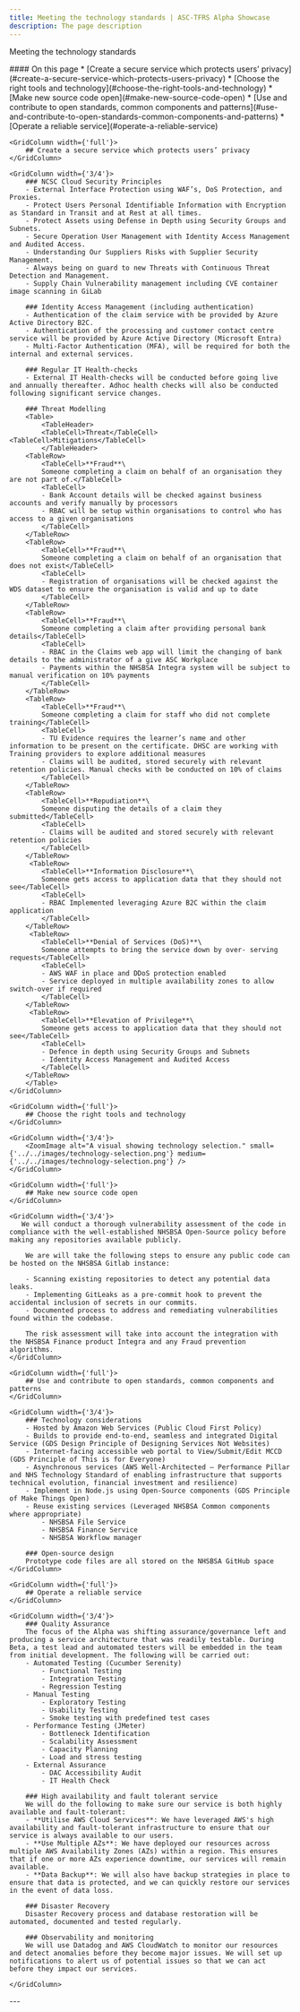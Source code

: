 ```yaml
---
title: Meeting the technology standards | ASC-TFRS Alpha Showcase
description: The page description
---
```


<Heading caption='Tech' tag='h1'>Meeting the technology standards</Heading>

<GridRow>
    <GridColumn width={'2/3'}>
        <nav className="in-page-nav">
            #### On this page
            * [Create a secure service which protects users’ privacy](#create-a-secure-service-which-protects-users-privacy)
            * [Choose the right tools and technology](#choose-the-right-tools-and-technology)
            * [Make new source code open](#make-new-source-code-open)
            * [Use and contribute to open standards, common components and patterns](#use-and-contribute-to-open-standards-common-components-and-patterns)
            * [Operate a reliable service](#operate-a-reliable-service)
        </nav>
    </GridColumn>
</GridRow>


<GridRow>

    <GridColumn width={'full'}>
        ## Create a secure service which protects users’ privacy
    </GridColumn>

    <GridColumn width={'3/4'}>
        ### NCSC Cloud Security Principles
        - External Interface Protection using WAF’s, DoS Protection, and Proxies.
        - Protect Users Personal Identifiable Information with Encryption as Standard in Transit and at Rest at all times.
        - Protect Assets using Defense in Depth using Security Groups and Subnets.
        - Secure Operation User Management with Identity Access Management and Audited Access.
        - Understanding Our Suppliers Risks with Supplier Security Management.
        - Always being on guard to new Threats with Continuous Threat Detection and Management.
        - Supply Chain Vulnerability management including CVE container image scanning in GiLab

        ### Identity Access Management (including authentication)
        - Authentication of the claim service with be provided by Azure Active Directory B2C. 
        - Authentication of the processing and customer contact centre service will be provided by Azure Active Directory (Microsoft Entra)
        - Multi-Factor Authentication (MFA), will be required for both the internal and external services. 

        ### Regular IT Health-checks
        - External IT Health-checks will be conducted before going live and annually thereafter. Adhoc health checks will also be conducted  following significant service changes.

        ### Threat Modelling
        <Table>
            <TableHeader>
            <TableCell>Threat</TableCell><TableCell>Mitigations</TableCell>
            </TableHeader>
        <TableRow>
            <TableCell>**Fraud**\
            Someone completing a claim on behalf of an organisation they are not part of.</TableCell>
            <TableCell>
            - Bank Account details will be checked against business accounts and verify manually by processors
            - RBAC will be setup within organisations to control who has access to a given organisations
            </TableCell>
        </TableRow>
        <TableRow>
            <TableCell>**Fraud**\
            Someone completing a claim on behalf of an organisation that does not exist</TableCell>
            <TableCell>
            - Registration of organisations will be checked against the WDS dataset to ensure the organisation is valid and up to date
            </TableCell>
        </TableRow>
        <TableRow>
            <TableCell>**Fraud**\
            Someone completing a claim after providing personal bank details</TableCell>
            <TableCell> 
            - RBAC in the Claims web app will limit the changing of bank details to the administrator of a give ASC Workplace         
            - Payments within the NHSBSA Integra system will be subject to manual verification on 10% payments
            </TableCell>
        </TableRow>
        <TableRow>
            <TableCell>**Fraud**\
            Someone completing a claim for staff who did not complete training</TableCell>
            <TableCell>
            - TU Evidence requires the learner’s name and other information to be present on the certificate. DHSC are working with Training providers to explore additional measures
            - Claims will be audited, stored securely with relevant retention policies. Manual checks with be conducted on 10% of claims
            </TableCell>
        </TableRow>
        <TableRow>
            <TableCell>**Repudiation**\
            Someone disputing the details of a claim they submitted</TableCell>
            <TableCell>
            - Claims will be audited and stored securely with relevant retention policies
            </TableCell>
        </TableRow>
         <TableRow>
            <TableCell>**Information Disclosure**\
            Someone gets access to application data that they should not see</TableCell>
            <TableCell>
            - RBAC Implemented leveraging Azure B2C within the claim application
            </TableCell>
        </TableRow>
         <TableRow>
            <TableCell>**Denial of Services (DoS)**\
            Someone attempts to bring the service down by over- serving requests</TableCell>
            <TableCell>
            - AWS WAF in place and DDoS protection enabled
            - Service deployed in multiple availability zones to allow switch-over if required
            </TableCell>
        </TableRow>
         <TableRow>
            <TableCell>**Elevation of Privilege**\
            Someone gets access to application data that they should not see</TableCell>
            <TableCell>
            - Defence in depth using Security Groups and Subnets
            - Identity Access Management and Audited Access
            </TableCell>
        </TableRow>
        </Table>
    </GridColumn>

</GridRow>


<GridRow>

    <GridColumn width={'full'}>
        ## Choose the right tools and technology
    </GridColumn>

    <GridColumn width={'3/4'}>
        <ZoomImage alt="A visual showing technology selection." small={'../../images/technology-selection.png'} medium={'../../images/technology-selection.png'} />
    </GridColumn>

</GridRow>


<GridRow>

    <GridColumn width={'full'}>
        ## Make new source code open
    </GridColumn>

    <GridColumn width={'3/4'}>
       We will conduct a thorough vulnerability assessment of the code in compliance with the well-established NHSBSA Open-Source policy before making any repositories available publicly.

        We are will take the following steps to ensure any public code can be hosted on the NHSBSA Gitlab instance:

        - Scanning existing repositories to detect any potential data leaks.
        - Implementing GitLeaks as a pre-commit hook to prevent the accidental inclusion of secrets in our commits.
        - Documented process to address and remediating vulnerabilities found within the codebase.

        The risk assessment will take into account the integration with the NHSBSA Finance product Integra and any Fraud prevention algorithms.
    </GridColumn>

</GridRow>

<GridRow>

    <GridColumn width={'full'}>
        ## Use and contribute to open standards, common components and patterns
    </GridColumn>

    <GridColumn width={'3/4'}>
        ### Technology considerations
        - Hosted by Amazon Web Services (Public Cloud First Policy)
        - Builds to provide end-to-end, seamless and integrated Digital Service (GDS Design Principle of Designing Services Not Websites)
        - Internet-facing accessible web portal to View/Submit/Edit MCCD (GDS Principle of This is for Everyone)
        - Asynchronous services (AWS Well-Architected – Performance Pillar and NHS Technology Standard of enabling infrastructure that supports technical evolution, financial investment and resilience)
        - Implement in Node.js using Open-Source components (GDS Principle of Make Things Open)
        - Reuse existing services (Leveraged NHSBSA Common components where appropriate)
            - NHSBSA File Service
            - NHSBSA Finance Service
            - NHSBSA Workflow manager

        ### Open-source design
        Prototype code files are all stored on the NHSBSA GitHub space
    </GridColumn>

</GridRow>


<GridRow>

    <GridColumn width={'full'}>
        ## Operate a reliable service
    </GridColumn>

    <GridColumn width={'3/4'}>
        ### Quality Assurance
        The focus of the Alpha was shifting assurance/governance left and producing a service architecture that was readily testable. During Beta, a test lead and automated testers will be embedded in the team from initial development. The following will be carried out:
        - Automated Testing (Cucumber Serenity)
            - Functional Testing
            - Integration Testing
            - Regression Testing
        - Manual Testing
            - Exploratory Testing
            - Usability Testing
            - Smoke testing with predefined test cases
        - Performance Testing (JMeter)
            - Bottleneck Identification
            - Scalability Assessment
            - Capacity Planning
            - Load and stress testing
        - External Assurance
            - DAC Accessibility Audit
            - IT Health Check

        ### High availability and fault tolerant service
        We will do the following to make sure our service is both highly available and fault-tolerant:
        - **Utilise AWS Cloud Services**: We have leveraged AWS's high availability and fault-tolerant infrastructure to ensure that our service is always available to our users.
        - **Use Multiple AZs**: We have deployed our resources across multiple AWS Availability Zones (AZs) within a region. This ensures that if one or more AZs experience downtime, our services will remain available.
        - **Data Backup**: We will also have backup strategies in place to ensure that data is protected, and we can quickly restore our services in the event of data loss.

        ### Disaster Recovery
        Disaster Recovery process and database restoration will be automated, documented and tested regularly. 

        ### Observability and monitoring
        We will use Datadog and AWS CloudWatch to monitor our resources and detect anomalies before they become major issues. We will set up notifications to alert us of potential issues so that we can act before they impact our services.

    </GridColumn>

</GridRow>

    
<GridRow>
    <GridColumn width={'full'}>
        ---
    </GridColumn>
</GridRow>
<GridRow>
    <GridColumn width={'1/2'}>
        <LinkBlock style="prev" url="/tech/approach" title="Tech" text="Technology approach and overview" />
    </GridColumn>
    <GridColumn width={'1/2'}>
        <LinkBlock style="next" url="/beta/recommendations" title="Looking ahead to beta" text="Recommendations" />
    </GridColumn>
</GridRow>